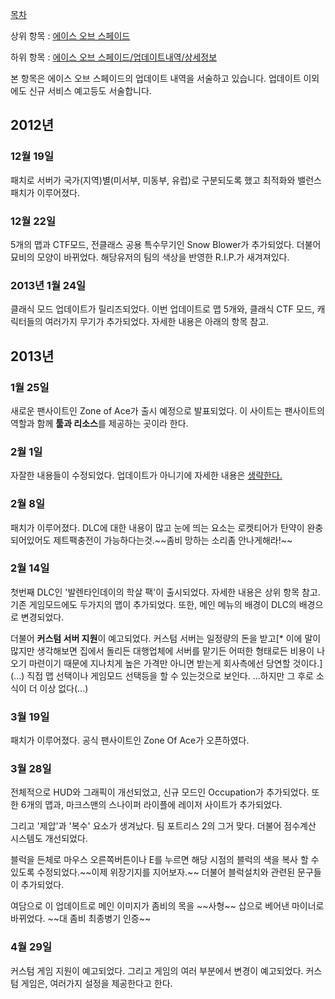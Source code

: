 [[목차]]

상위 항목 : [[에이스 오브 스페이드]]

하위 항목 : [[에이스 오브 스페이드/업데이트내역/상세정보]]

본 항목은 에이스 오브 스페이드의 업데이트 내역을 서술하고 있습니다.
업데이트 이외에도 신규 서비스 예고등도 서술합니다.

== 2012년 ==

=== 12월 19일 ===
패치로 서버가 국가(지역)별(미서부, 미동부, 유럽)로 구분되도록 했고 최적화와 밸런스패치가 이루어졌다.

=== 12월 22일 ===
5개의 맵과 CTF모드, 전클래스 공용 특수무기인 Snow Blower가 추가되었다.
더불어 묘비의 모양이 바뀌었다. 해당유저의 팀의 색상을 반영한  R.I.P.가 새겨져있다.

=== 2013년 1월 24일 ===
클래식 모드 업데이트가 릴리즈되었다.
이번 업데이트로 맵 5개와, 클래식 CTF 모드, 캐릭터들의 여러가지 무기가 추가되었다.
자세한 내용은 아래의 항목 참고.

== 2013년 ==

=== 1월 25일 ===
새로운 팬사이트인 Zone of Ace가 출시 예정으로 발표되었다.
이 사이트는 팬사이트의 역할과 함께 '''툴과 리소스'''를 제공하는 곳이라 한다.

=== 2월 1일 === 
자잘한 내용들이 수정되었다. 업데이트가 아니기에 자세한 내용은 [[생략한다.]]

=== 2월 8일 ===
패치가 이루어졌다.
DLC에 대한 내용이 많고 눈에 띄는 요소는 로켓티어가 탄약이 완충되어있어도
제트팩충전이 가능하다는것.~~좀비 망하는 소리좀 안나게해라!~~

=== 2월 14일 ===
첫번째 DLC인 '발렌타인데이의 학살 팩'이 출시되었다.
자세한 내용은 상위 항목 참고.
기존 게임모드에도 두가지의 맵이 추가되었다.
또한, 메인 메뉴의 배경이 DLC의 배경으로 변경되었다.

더불어 '''커스텀 서버 지원'''이 예고되었다. 커스텀 서버는 일정량의 돈을 받고[* 이에 말이 많지만 생각해보면 집에서 돌리든 대행업체에 서버를 맡기든 어떠한 형태로든 비용이 나오기 마련이기 때문에 지나치게 높은 가격만 아니면 받는게 회사측에선 당연할 것이다.](...) 직접 맵 선택이나 게임모드 선택등을 할 수 있는것으로 보인다.
...하지만 그 후로 소식이 더 이상 없다(...)

=== 3월 19일 ===
패치가 이루어졌다.
공식 팬사이트인 Zone Of Ace가 오픈하였다.

=== 3월 28일 ===
전체적으로 HUD와 그래픽이 개선되었고, 신규 모드인 Occupation가 추가되었다.
또한 6개의 맵과, 마크스맨의 스나이퍼 라이플에 레이저 사이트가 추가되었다.

그리고 '제압'과 '복수' 요소가 생겨났다. 팀 포트리스 2의 그거 맞다.
더불어 점수계산 시스템도 개선되었다.

블럭을 든체로 마우스 오른쪽버튼이나 E를 누르면 해당 시점의 블럭의 색을 복사 할 수 있도록 수정되었다.~~이제 위장기지를 지어보자.~~
더불어 블럭설치와 관련된 문구들이 추가되었다.

여담으로 이 업데이트로 메인 이미지가 좀비의 목을 ~~사형~~ 삽으로 베어낸 마이너로 바뀌었다. ~~대 좀비 최종병기 인증~~


=== 4월 29일 ===
커스텀 게임 지원이 예고되었다. 그리고 게임의 여러 부분에서 변경이 예고되었다.
커스텀 게임은, 여러가지 설정을 제공한다고 한다.

